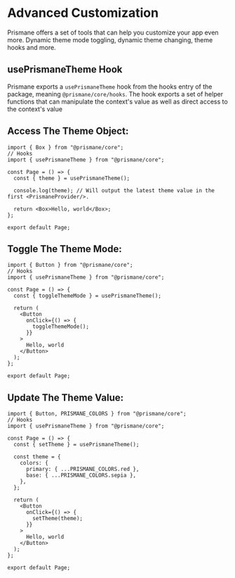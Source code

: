 # Advanced Customization

Prismane offers a set of tools that can help you customize your app even more. Dynamic theme mode toggling, dynamic theme changing, theme hooks and more.

## usePrismaneTheme Hook

Prismane exports a `usePrismaneTheme` hook from the hooks entry of the package, meaning `@prismane/core/hooks`. The hook exports a set of helper functions that can manipulate the context's value as well as direct access to the context's value

## Access The Theme Object:

```tsx
import { Box } from "@prismane/core";
// Hooks
import { usePrismaneTheme } from "@prismane/core";

const Page = () => {
  const { theme } = usePrismaneTheme();

  console.log(theme); // Will output the latest theme value in the first <PrismaneProvider/>.

  return <Box>Hello, world</Box>;
};

export default Page;
```

## Toggle The Theme Mode:

```tsx
import { Button } from "@prismane/core";
// Hooks
import { usePrismaneTheme } from "@prismane/core";

const Page = () => {
  const { toggleThemeMode } = usePrismaneTheme();

  return (
    <Button
      onClick={() => {
        toggleThemeMode();
      }}
    >
      Hello, world
    </Button>
  );
};

export default Page;
```

## Update The Theme Value:

```tsx
import { Button, PRISMANE_COLORS } from "@prismane/core";
// Hooks
import { usePrismaneTheme } from "@prismane/core";

const Page = () => {
  const { setTheme } = usePrismaneTheme();

  const theme = {
    colors: {
      primary: { ...PRISMANE_COLORS.red },
      base: { ...PRISMANE_COLORS.sepia },
    },
  };

  return (
    <Button
      onClick={() => {
        setTheme(theme);
      }}
    >
      Hello, world
    </Button>
  );
};

export default Page;
```
